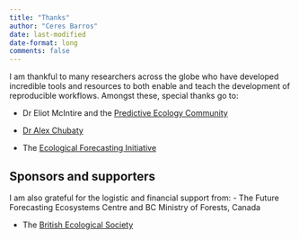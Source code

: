 ```yaml
---
title: "Thanks"
author: "Ceres Barros"
date: last-modified
date-format: long
comments: false
---
```


I am thankful to many researchers across the globe who have developed incredible tools and resources to both enable and teach the development of reproducible workflows. Amongst these, special thanks go to:

- Dr Eliot McIntire and the [Predictive Ecology Community](https://predictiveecology.org/)

- [Dr Alex Chubaty](https://www.alexchubaty.com/)

- The [Ecological Forecasting Initiative](https://ecoforecast.org/)

## Sponsors and supporters

I am also grateful for the logistic and financial support from:
- The Future Forecasting Ecosystems Centre and BC Ministry of Forests, Canada

- The [British Ecological Society](https://www.britishecologicalsociety.org/)
